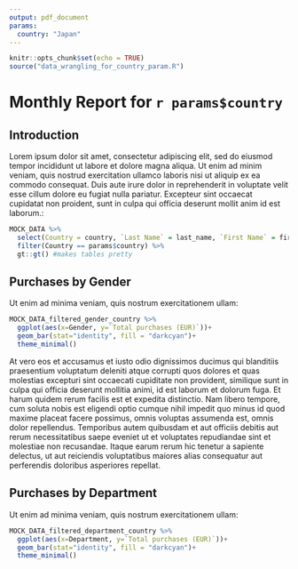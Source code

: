 ```yaml
---
output: pdf_document
params:
  country: "Japan"
---
```


```r
knitr::opts_chunk$set(echo = TRUE)
source("data_wrangling_for_country_param.R")
```
# Monthly Report for `r params$country`

## Introduction

Lorem ipsum dolor sit amet, consectetur adipiscing elit, sed do eiusmod tempor incididunt ut labore et dolore magna aliqua. Ut enim ad minim veniam, quis nostrud exercitation ullamco laboris nisi ut aliquip ex ea commodo consequat. Duis aute irure dolor in reprehenderit in voluptate velit esse cillum dolore eu fugiat nulla pariatur. Excepteur sint occaecat cupidatat non proident, sunt in culpa qui officia deserunt mollit anim id est laborum.:

```r

MOCK_DATA %>% 
  select(Country = country, `Last Name` = last_name, `First Name` = first_name, `Purchases (EUR)` = purchases, `Number of discounts offered` = was_offered_discount, Gender= gender, Department = department) %>% 
  filter(Country == params$country) %>% 
  gt::gt() #makes tables pretty

```

## Purchases by Gender

Ut enim ad minima veniam, quis nostrum exercitationem ullam:

```r
MOCK_DATA_filtered_gender_country %>% 
  ggplot(aes(x=Gender, y=`Total purchases (EUR)`))+
  geom_bar(stat="identity", fill = "darkcyan")+
  theme_minimal()
```

At vero eos et accusamus et iusto odio dignissimos ducimus qui blanditiis praesentium voluptatum deleniti atque corrupti quos dolores et quas molestias excepturi sint occaecati cupiditate non provident, similique sunt in culpa qui officia deserunt mollitia animi, id est laborum et dolorum fuga. Et harum quidem rerum facilis est et expedita distinctio. Nam libero tempore, cum soluta nobis est eligendi optio cumque nihil impedit quo minus id quod maxime placeat facere possimus, omnis voluptas assumenda est, omnis dolor repellendus. Temporibus autem quibusdam et aut officiis debitis aut rerum necessitatibus saepe eveniet ut et voluptates repudiandae sint et molestiae non recusandae. Itaque earum rerum hic tenetur a sapiente delectus, ut aut reiciendis voluptatibus maiores alias consequatur aut perferendis doloribus asperiores repellat.

## Purchases by Department

Ut enim ad minima veniam, quis nostrum exercitationem ullam:

```r
MOCK_DATA_filtered_department_country %>% 
  ggplot(aes(x=Department, y=`Total purchases (EUR)`))+
  geom_bar(stat="identity", fill = "darkcyan")+
  theme_minimal()
```
